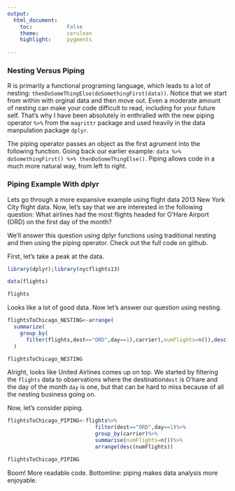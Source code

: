 ```yaml
---
output:
  html_document:
    toc:           False
    theme:         cerulean
    highlight:     pygments
   
---
```


### Nesting Versus Piping

R is primarily a functional programing language, which leads to a lot of nesting:   `thenDoSomeThingElse(doSomethingFirst(data))`.   Notice that we start from within  with orginal data and then move out.  Even a moderate amount of nesting can make your code difficult to read, including for your future self.  That’s why I have been absolutely in enthralled with the new piping operator `%>%` from the  `magrittr` package and used heavily in the data manpulation package  `dplyr`. 

The piping operator passes an object as the first agrument into the following function.  Going back our earlier example: `data %>% doSomethingFirst() %>% thenDoSomeThingElse()`. Piping allows code in a much more natural way, from left to right.

### Piping Example With dplyr
Lets go through a more expansive example using flight data 2013 New York City flight data.   Now, let’s say that we are interested in the following question: What airlines had the most flights headed for O’Hare Airport (ORD) on the first day of the month?

We’ll answer this question using dplyr functions using traditional nesting and then using the piping operator.  Check out the full code on github. 

First, let's take a peak at the data. 

```r

library(dplyr);library(nycflights13)

data(flights)

``` 

```r
flights


```

Looks like a lot of good data.  Now let's answer our question using nesting.

```r

flightsToChicago_NESTING<-arrange(
  summarize(
    group_by(
      filter(flights,dest=="ORD",day==1),carrier),numFlights=n()),desc(numFlights)
  )

flightsToChicago_NESTING


```

Alright, looks like United Airlines comes up on top.  We started by filtering the  `flights` data to observations where the destination`dest` is O'hare and the day of the month `day` is one, but that can be hard to miss because of all the nesting business going on.

Now, let's consider piping. 

```r


flightsToChicago_PIPING<-flights%>%
                            filter(dest=="ORD",day==1)%>%
                            group_by(carrier)%>%
                            summarise(numFlights=n())%>%
                            arrange(desc(numFlights))

flightsToChicago_PIPING


```

Boom! More readable code.  Bottomline: piping makes data analysis more enjoyable.



